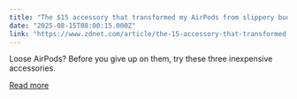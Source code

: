 ```yaml
---
title: "The $15 accessory that transformed my AirPods from slippery buds to workout besties"
date: "2025-08-15T08:00:15.000Z"
link: "https://www.zdnet.com/article/the-15-accessory-that-transformed-my-airpods-from-slippery-buds-to-workout-besties/"
---
```


Loose AirPods? Before you give up on them, try these three inexpensive accessories.

[Read more](https://www.zdnet.com/article/the-15-accessory-that-transformed-my-airpods-from-slippery-buds-to-workout-besties/)
